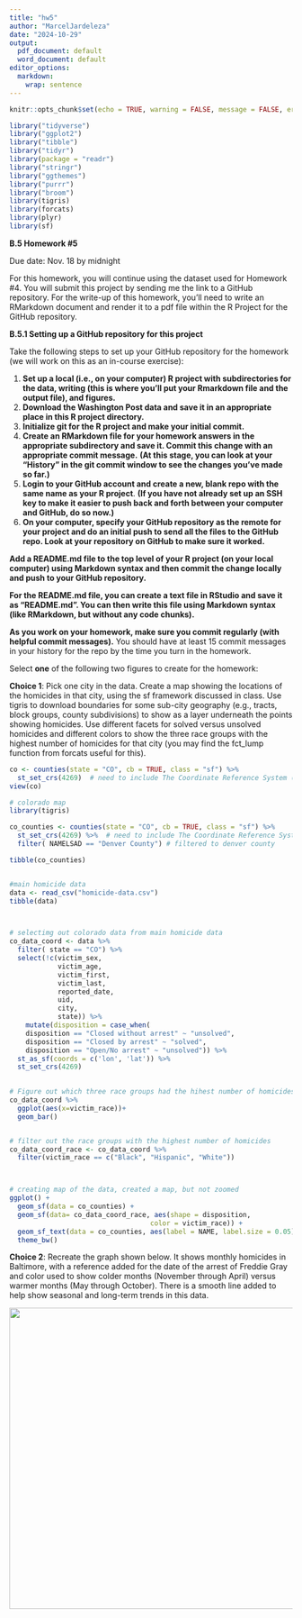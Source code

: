```yaml
---
title: "hw5"
author: "MarcelJardeleza"
date: "2024-10-29"
output: 
  pdf_document: default
  word_document: default
editor_options: 
  markdown: 
    wrap: sentence
---
```


```r
knitr::opts_chunk$set(echo = TRUE, warning = FALSE, message = FALSE, error = FALSE)
```

```r
library("tidyverse")
library("ggplot2")
library("tibble")
library("tidyr")
library(package = "readr")
library("stringr")
library("ggthemes")
library("purrr")
library("broom")
library(tigris)
library(forcats)
library(plyr)
library(sf)
```

**B.5 Homework #5**

Due date: Nov. 18 by midnight

For this homework, you will continue using the dataset used for Homework #4.
You will submit this project by sending me the link to a GitHub repository.
For the write-up of this homework, you’ll need to write an RMarkdown document and render it to a pdf file within the R Project for the GitHub repository.

**B.5.1 Setting up a GitHub repository for this project**

Take the following steps to set up your GitHub repository for the homework (we will work on this as an in-course exercise):

1.  **Set up a local (i.e., on your computer) R project with subdirectories for the data, writing (this is where you’ll put your Rmarkdown file and the output file), and figures.**
2.  **Download the Washington Post data and save it in an appropriate place in this R project directory.**
3.  **Initialize git for the R project and make your initial commit.**
4.  **Create an RMarkdown file for your homework answers in the appropriate subdirectory and save it. Commit this change with an appropriate commit message.** **(At this stage, you can look at your “History” in the git commit window to see the changes you’ve made so far.)**
5.  **Login to your GitHub account and create a new, blank repo with the same name as your R project**. **(If you have not already set up an SSH key to make it easier to push back and forth between your computer and GitHub, do so now.)**
6.  **On your computer, specify your GitHub repository as the remote for your project and do an initial push to send all the files to the GitHub repo. Look at your repository on GitHub to make sure it worked.**

**Add a README.md file to the top level of your R project (on your local computer) using Markdown syntax and then commit the change locally and push to your GitHub repository.**

**For the README.md file, you can create a text file in RStudio and save it as “README.md”. You can then write this file using Markdown syntax (like RMarkdown, but without any code chunks).**

**As you work on your homework, make sure you commit regularly (with helpful commit messages).** You should have at least 15 commit messages in your history for the repo by the time you turn in the homework.

Select **one** of the following two figures to create for the homework:

**Choice 1**: Pick one city in the data.
Create a map showing the locations of the homicides in that city, using the sf framework discussed in class.
Use tigris to download boundaries for some sub-city geography (e.g., tracts, block groups, county subdivisions) to show as a layer underneath the points showing homicides.
Use different facets for solved versus unsolved homicides and different colors to show the three race groups with the highest number of homicides for that city (you may find the fct_lump function from forcats useful for this).

```r

co <- counties(state = "CO", cb = TRUE, class = "sf") %>% 
  st_set_crs(4269)  # need to include The Coordinate Reference System (CRS) (how to translate your coordinates to places in the world) otherwise it will not create the plot
view(co)

# colorado map 
library(tigris)

co_counties <- counties(state = "CO", cb = TRUE, class = "sf") %>% 
  st_set_crs(4269) %>%  # need to include The Coordinate Reference System (CRS) (how to translate your coordinates to places in the world) otherwise it will not create the plot
  filter( NAMELSAD == "Denver County") # filtered to denver county

tibble(co_counties)


#main homicide data
data <- read_csv("homicide-data.csv") 
tibble(data)



# selectimg out colorado data from main homicide data
co_data_coord <- data %>% 
  filter( state == "CO") %>% 
  select(!c(victim_sex, 
            victim_age,
            victim_first, 
            victim_last, 
            reported_date, 
            uid, 
            city,
            state)) %>% 
    mutate(disposition = case_when(
    disposition == "Closed without arrest" ~ "unsolved",
    disposition == "Closed by arrest" ~ "solved",
    disposition == "Open/No arrest" ~ "unsolved")) %>% 
  st_as_sf(coords = c('lon', 'lat')) %>% 
  st_set_crs(4269)
  

# Figure out which three race groups had the hihest number of homicides for denver
co_data_coord %>% 
  ggplot(aes(x=victim_race))+
  geom_bar()


# filter out the race groups with the highest number of homicides
co_data_coord_race <- co_data_coord %>% 
  filter(victim_race == c("Black", "Hispanic", "White"))



# creating map of the data, created a map, but not zoomed
ggplot() +
  geom_sf(data = co_counties) +  
  geom_sf(data= co_data_coord_race, aes(shape = disposition,
                                   color = victim_race)) +
  geom_sf_text(data = co_counties, aes(label = NAME, label.size = 0.05))+
  theme_bw()

```

**Choice 2**: Recreate the graph shown below.
It shows monthly homicides in Baltimore, with a reference added for the date of the arrest of Freddie Gray and color used to show colder months (November through April) versus warmer months (May through October).
There is a smooth line added to help show seasonal and long-term trends in this data.

![](https://geanders.github.io/RProgrammingForResearch/figures/hw_5_plot.png){width="535"}
